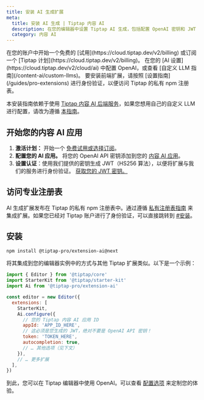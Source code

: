 ```yaml
---
title: 安装 AI 生成扩展
meta:
  title: 安装 AI 生成 | Tiptap 内容 AI
  description: 在您的编辑器中设置 Tiptap AI 生成，包括配置 OpenAI 密钥和 JWT 认证。更多内容请查看文档！
  category: 内容 AI
---
```


<Requirements>
    <RequirementItem label="1. 激活试用或订阅">
        在您的账户中开始一个免费的 [试用](https://cloud.tiptap.dev/v2/billing) 或订阅一个 [Tiptap 计划](https://cloud.tiptap.dev/v2/billing)。
    </RequirementItem>
    <RequirementItem label="2. 集成 AI 提供商">
        在您的 [AI 设置](https://cloud.tiptap.dev/v2/cloud/ai) 中配置 OpenAI，或查看 [自定义 LLM 指南](/content-ai/custom-llms)。
    </RequirementItem>
    <RequirementItem label="3. 从私有注册表安装">
        要安装前端扩展，请按照 [设置指南](/guides/pro-extensions) 进行身份验证，以便访问 Tiptap 的私有 npm 注册表。
    </RequirementItem>
</Requirements>

本安装指南依赖于使用 [Tiptap 内容 AI 后端服务](https://cloud.tiptap.dev/v2/cloud/ai)，如果您想用自己的自定义 LLM 进行配置，请改为遵循 [本指南](/content-ai/capabilities/generation/custom-llms)。

## 开始您的内容 AI 应用
1. **激活计划：** 开始一个 [免费试用或选择订阅](https://cloud.tiptap.dev/v2/billing)。
2. **配置您的 AI 应用。** 将您的 OpenAI API 密钥添加到您的 [内容 AI 应用](https://cloud.tiptap.dev/v2/cloud/ai)。
3. **设置认证**：使用我们提供的密钥生成 JWT（HS256 算法），以便将扩展与我们的服务进行身份验证。 [获取您的 JWT 密钥。](https://cloud.tiptap.dev/v2/cloud/ai)

## 访问专业注册表
AI 生成扩展发布在 Tiptap 的私有 npm 注册表中。通过遵循 [私有注册表指南](/guides/pro-extensions) 来集成扩展。如果您已经对 Tiptap 账户进行了身份验证，可以直接跳转到 [#安装](#install)。

## 安装

```bash
npm install @tiptap-pro/extension-ai@next
```

将其集成到您的编辑器实例中的方式与其他 Tiptap 扩展类似。以下是一个示例：

```js
import { Editor } from '@tiptap/core'
import StarterKit from '@tiptap/starter-kit'
import Ai from '@tiptap-pro/extension-ai'

const editor = new Editor({
  extensions: [
    StarterKit,
    Ai.configure({
      // 您的 Tiptap 内容 AI 应用 ID
      appId: 'APP_ID_HERE',
      // 这必须是您生成的 JWT，绝对不要是 OpenAI API 密钥！
      token: 'TOKEN_HERE',
      autocompletion: true,
      // … 其他选项（见下文）
    }),
    // … 更多扩展
  ],
})
```

到此，您可以在 Tiptap 编辑器中使用 OpenAI。可以查看 [配置选项](/content-ai/capabilities/generation/configure) 来定制您的体验。